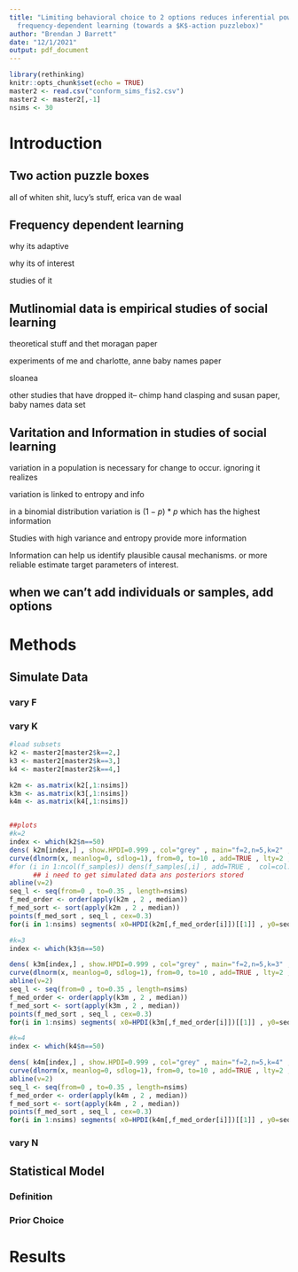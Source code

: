 ```yaml
---
title: "Limiting behavioral choice to 2 options reduces inferential power in idenitfying
  frequency-dependent learning (towards a $K$-action puzzlebox)"
author: "Brendan J Barrett"
date: "12/1/2021"
output: pdf_document
---
```


```r
library(rethinking)
knitr::opts_chunk$set(echo = TRUE)
master2 <- read.csv("conform_sims_fis2.csv")
master2 <- master2[,-1]
nsims <- 30
```

# Introduction

## Two action puzzle boxes
all of whiten shit, lucy's stuff, erica van de waal

## Frequency dependent learning
why its adaptive

why its of interest

studies of it

## Mutlinomial data is empirical studies of social learning
theoretical stuff and thet moragan paper

experiments of me and charlotte, anne baby names paper

sloanea

other studies that have dropped it-- chimp hand clasping and susan paper, baby names data set



## Varitation and Information in studies of social learning
variation in a population is necessary for change to occur. ignoring it realizes

variation is linked to entropy and info

in a binomial distribution variation is $(1-p)*p$ which has the highest information

Studies with high variance and entropy provide more information

Information can help us identify plausible causal mechanisms. or more reliable estimate target parameters of interest.

## when we can't add individuals or samples, add options

# Methods

## Simulate Data

### vary F

### vary K
```r
#load subsets
k2 <- master2[master2$k==2,]
k3 <- master2[master2$k==3,]
k4 <- master2[master2$k==4,]

k2m <- as.matrix(k2[,1:nsims])
k3m <- as.matrix(k3[,1:nsims])
k4m <- as.matrix(k4[,1:nsims])


##plots
#k=2
index <- which(k2$n==50)
dens( k2m[index,] , show.HPDI=0.999 , col="grey" , main="f=2,n=5,k=2" , xlim=c(0,10) )
curve(dlnorm(x, meanlog=0, sdlog=1), from=0, to=10 , add=TRUE , lty=2 , col=1)
#for (i in 1:ncol(f_samples)) dens(f_samples[,i] , add=TRUE ,  col=col.alpha("red" , alpha=0.1))
      ## i need to get simulated data ans posteriors stored
abline(v=2)
seq_l <- seq(from=0 , to=0.35 , length=nsims)
f_med_order <- order(apply(k2m , 2 , median)) 
f_med_sort <- sort(apply(k2m , 2 , median)) 
points(f_med_sort , seq_l , cex=0.3)
for(i in 1:nsims) segments( x0=HPDI(k2m[,f_med_order[i]])[[1]] , y0=seq_l[i] , x1=HPDI(k2m[,f_med_order[i]])[[2]], y1=seq_l[i] )

#k=3
index <- which(k3$n==50)

dens( k3m[index,] , show.HPDI=0.999 , col="grey" , main="f=2,n=5,k=3" , xlim=c(0,10) )
curve(dlnorm(x, meanlog=0, sdlog=1), from=0, to=10 , add=TRUE , lty=2 , col=1)
abline(v=2)
seq_l <- seq(from=0 , to=0.35 , length=nsims)
f_med_order <- order(apply(k3m , 2 , median)) 
f_med_sort <- sort(apply(k3m , 2 , median)) 
points(f_med_sort , seq_l , cex=0.3)
for(i in 1:nsims) segments( x0=HPDI(k3m[,f_med_order[i]])[[1]] , y0=seq_l[i] , x1=HPDI(k3m[,f_med_order[i]])[[2]], y1=seq_l[i] )

#k=4
index <- which(k4$n==50)

dens( k4m[index,] , show.HPDI=0.999 , col="grey" , main="f=2,n=5,k=4" , xlim=c(0,10) )
curve(dlnorm(x, meanlog=0, sdlog=1), from=0, to=10 , add=TRUE , lty=2 , col=1)
abline(v=2)
seq_l <- seq(from=0 , to=0.35 , length=nsims)
f_med_order <- order(apply(k4m , 2 , median)) 
f_med_sort <- sort(apply(k4m , 2 , median)) 
points(f_med_sort , seq_l , cex=0.3)
for(i in 1:nsims) segments( x0=HPDI(k4m[,f_med_order[i]])[[1]] , y0=seq_l[i] , x1=HPDI(k4m[,f_med_order[i]])[[2]], y1=seq_l[i] )

```

### vary N


## Statistical Model

### Definition 

### Prior Choice

# Results

